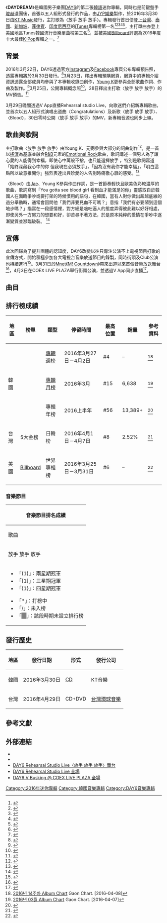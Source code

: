 {{Otheruses|subject=DAY6的迷你专辑|other=简称“Daydream”的Google-{zh-cn:虚拟现实;zh-tw:虛擬實境}-平台|Google Daydream}}
{{Infobox album <!-- See Wikipedia:WikiProject Albums -->
| Name = DAYDREAM
| Type = 迷你專輯
| Artist = [[DAY6|DAY6]]
| Cover = DAY6_DAYDREAM.JPG
| Caption =
| Released = {{Start date|2016|3|30}}
| Recorded = 2016年
| Genre = [[K-pop|K-pop]]、[[搖滾|搖滾]]
| Length = 21:42
| Language = [[韓語|韓語]]
| Label = [[JYP娛樂|JYP娛樂]]製作<br>[[KT_Music|KT Music]]發行
| Producer =
| Director = Beomjin J
| Last album = [[The_Day_(DAY6迷你專輯)|The Day]]<br>（2015年）
| This album = '''DAYDREAM'''<br>（2016年）
| Next album = [[Sunrise_(Day6專輯)|Sunrise]]<br>（2017年）
{{External music video|Type=ep|{{YouTube|1-1TGNmQqZA|放手 放手 放手}}}}
}}

《'''DAYDREAM'''》是韓國男子樂團[[DAY6|DAY6]]的第二張[[韓語|韓語]]迷你專輯，同時也是前鍵盤手[[任晙赫|晙赫]]退團後，首張以五人組形式發行的作品，由[[JYP娛樂|JYP娛樂]]製作，於2016年3月30日由[[KT_Music|KT Music]]發行，主打歌為〈放手 放手 放手〉。專輯發行首日便登上[[台灣|台灣]]、[[泰國|泰國]]、[[新加坡|新加坡]]、[[菲律賓|菲律賓]]、[[印度尼西亞|印度尼西亞]]的[[iTunes|iTunes]]專輯榜第一名<ref>{{cite web | title = Taiwan iTunes Top 100 Music Albums | url = http://www.hotmusiccharts.com/tw/itunes/albums | publisher = Hot Music Charts | date = 2016-03-30 | accessdate = 2016-03-30 | archivedate = 2016-03-30 | deadurl = no | archiveurl = https://web.archive.org/web/20160330155854/http://www.hotmusiccharts.com/tw/itunes/albums }}</ref><ref>{{cite web | title = Philippines iTunes Top 100 Music Albums | url = http://www.apple.com/th/itunes/charts/albums/ | publisher = Hot Music Charts | date = 2016-03-30 | accessdate = 2016-03-30 | archivedate = 2016-03-30 | deadurl = no | archiveurl = https://web.archive.org/web/20160330160719/http://www.apple.com/th/itunes/charts/albums/ }}</ref><ref>{{cite web | title = Singapore iTunes Top 100 Music Albums | url = http://www.apple.com/sg/itunes/charts/albums/ | publisher = Hot Music Charts | date = 2016-03-30 | accessdate = 2016-03-30 | archivedate = 2016-03-30 | deadurl = no | archiveurl = https://web.archive.org/web/20160330155259/http://www.apple.com/sg/itunes/charts/albums/ }}</ref><ref>{{cite web | title = Indonesia iTunes Top 100 Music Albums | url = http://www.apple.com/id/itunes/charts/albums | publisher = Hot Music Charts | date = 2016-03-30 | accessdate = 2016-03-30 | archivedate = 2016-03-30 | deadurl = no | archiveurl = https://web.archive.org/web/20160330160202/http://www.apple.com/id/itunes/charts/albums/ }}</ref><ref>{{cite web | title = Philippines iTunes Top 100 Music Albums | url = http://www.hotmusiccharts.com/ph/itunes/albums | publisher = Hot Music Charts | date = 2016-03-30 | accessdate = 2016-03-30 | archivedate = 2016-03-30 | deadurl = no | archiveurl = https://web.archive.org/web/20160330160441/http://www.hotmusiccharts.com/ph/itunes/albums }}</ref>，主打單曲亦登上美國地區Tunes韓國流行音樂單曲榜第三名<ref>{{cite web|title=Top K-Pop Songs Charts on iTunes Store USA|url=http://itopchart.com/us/en/top-songs/k-pop/|website=iTop Chart|accessdate=2017-07-15|archiveurl=https://web.archive.org/web/20160330181848/http://itopchart.com/us/en/top-songs/k-pop/|archivedate=2016-03-30|language=en|dead-url=no}}</ref>，並被美國[[Billboard|Billboard]]評選為2016年度十大最佳[[K-Pop|K-Pop]]專輯之一。<ref>{{cite news|url=http://www.billboard.com/articles/events/year-in-music-2016/7633026/best-kpop-albums-2016-critics-picks|title=10 Best K-Pop Albums of 2016: Critic's Picks|publisher=billboard|date=2016-12-22|language=en|accessdate=2016-12-23|archive-date=2016-12-24|archive-url=https://web.archive.org/web/20161224172933/http://www.billboard.com/articles/events/year-in-music-2016/7633026/best-kpop-albums-2016-critics-picks|dead-url=no}}</ref>

==背景==
2016年3月22日，DAY6透過官方[[Instagram|Instagram]]及[[Facebook|Facebook]]專頁公布專輯預告照，透露專輯將於3月30日發行。<ref>{{cite news|url=http://www.allthatstar.com/tw/view.php?action=5212&postID=225297|title=DAY6新輯預告照公開 夢幻神秘引期待|date=2016-03-23|language=zh|access-date=2016-03-23|archive-url=https://web.archive.org/web/20160404094939/http://www.allthatstar.com/tw/view.php?action=5212&postID=225297|archive-date=2016-04-04|dead-url=yes}}</ref>3月23日，釋出專輯預購網頁，網頁中的專輯介紹資訊透露全部成員均參與了本專輯收錄曲創作，[[姜永晛|Young K]]更參與全部歌曲作詞、作曲及製作。<ref>{{cite web|url=https://www.facebook.com/jypnation/posts/995287093860182|title=DAY6 <DAYDREAM> Pre-order|date=2016-03-23|publisher=JYP|accessdate=2016-03-23|archive-date=2019-02-15|archive-url=https://web.archive.org/web/20190215220921/https://www.facebook.com/jypnation/posts/995287093860182|dead-url=no}}</ref>3月25日，公開專輯概念照<ref>{{cite news|url=http://www.koreastardaily.com/tc/news/75787|title=樂團DAY6即將在30日回歸　專輯概念照釋出|author=Laura|publisher=韓星網|date=2016-03-30|language=zh|accessdate=2016-03-25|archive-date=2016-03-30|archive-url=https://web.archive.org/web/20160330221846/http://www.koreastardaily.com/tc/news/75787|dead-url=no}}</ref>，28日釋出主打歌〈放手 放手 放手〉的MV預告。<ref>{{cite news|url=http://n.yam.com/bntnews/otaku/20160328/20160328629369.html|title=DAY6《Letting Go》MV預告公開 成熟表演震撼人心|publisher=蕃新聞|date=2016-03-28|language=zh|accessdate=2016-03-28|archive-date=2016-04-24|archive-url=https://web.archive.org/web/20160424223829/http://n.yam.com/bntnews/otaku/20160328/20160328629369.html|dead-url=no}}</ref>

3月29日晚間透過V App直播Rehearsal studio Live，向歌迷們介紹新專輯歌曲，並首次以五人組形式演唱出道曲〈Congratulations〉及新歌〈放手 放手 放手〉、〈Blood〉，30日零時公開〈放手 放手 放手〉的MV，新專輯音源也同步上線。

==歌曲與歌詞==
主打歌曲〈放手 放手 放手〉由[[姜永晛|Young K]]、[[金元弼|元弼]]參與大部分的詞曲創作<ref>{{cite web|url=http://kpopnerd.com/blog/2016/behind-the-song-day6-letting-go|title=Behind the Song: DAY6 "놓아 놓아 놓아 (Letting Go)"|publisher=kpopnerd|accessdate=2016-03-31|language=en|archive-url=https://web.archive.org/web/20160410165901/http://kpopnerd.com/blog/2016/behind-the-song-day6-letting-go|archive-date=2016-04-10|dead-url=yes}}</ref>，是一首以[[搖滾|搖滾]]為基底並融合[[R&B|R&B]]元素的[[Emo|Emotional Rock]]歌曲，歌詞講述一個男人為了讓心愛的人能得到幸福，即使心中萬般不捨，也只能選擇放手 ，特別是歌詞寫道「始終深藏我心中的你 但我現在必須放手」，「因為沒有我你才能幸褔」，「明白這點所以故意推開你」強烈表達出與珍愛的人告別時痛徹心扉的感受。<ref>{{cite web|url=http://day6.jype.com/discography.asp?idx=&lng=EN&page=|title=《DAYDREAM》專輯介紹|publisher=DAY6官方網站|accessdate=2016-03-30|language=en|archive-date=2016-03-12|archive-url=https://web.archive.org/web/20160312172710/http://day6.jype.com/discography.asp?idx=&lng=EN&page=|dead-url=no}}</ref>

〈Blood〉由[[Jae|Jae]]、Young K參與作曲作詞，是一首節奏輕快且歐美色彩較濃厚的歌曲，歌詞寫到「You gotta see blood girl
看到血才能滿足的你」靈感取自於韓國人在面臨爭吵或要打架的時候慣用的語句，在韓國，當有人對你做出超越底線的過分舉動時，通常會回問他「我們非要見血不可嗎？」意指「我們有必要鬧到這個地步嗎？」描寫在一段感情裡，對方總是咄咄逼人的態度弄得彼此難以好好相處，即使另外一方努力的想要和好，卻苦尋不著方法，於是原本純粹的愛情在爭吵中逐漸變質並瀕臨破裂。
<ref>{{cite web|url=http://kpopnerd.com/blog/2016/behind-the-song-day6-blood|title=Behind the Song: DAY6 "Blood"|publisher=kpopnerd|accessdate=2016-04-03|language=en|archive-url=https://web.archive.org/web/20160410165815/http://kpopnerd.com/blog/2016/behind-the-song-day6-blood|archive-date=2016-04-10|dead-url=yes}}</ref>

==宣傳==
此次回歸為了提升團體的認知度，DAY6改變以往只專注公演不上電視節目打歌的宣傳方式，開始積極參加各大電視台音樂放送節目的錄製，同時街頭及Club公演也持續進行<ref>{{cite news|url=http://www.ajunews.com/view/20160404092047620|title=[인터뷰] '믿고 듣는' DAY6를 향한 두 번째 발걸음|publisher=ajunews|date=2016-04-04|language=ko|accessdate=2016-04-05|archive-date=2016-04-21|archive-url=https://web.archive.org/web/20160421210005/http://www.ajunews.com/view/20160404092047620|dead-url=no}}</ref>。3月31日於[[Mnet|Mnet]]《[[M!_Countdown|M! Countdown]]》帶來出道以來首個音樂放送舞台<ref>{{cite news|url=http://times.hinet.net/news/17907327|title=DAY6後日出演「M COUNT DOWN」 出道後首登音樂節目|publisher=HiNet新聞|date=2016-03-29|language=zh|access-date=2016-04-05|archive-url=https://archive.fo/20160329183325/http://times.hinet.net/news/17907327|archive-date=2016-03-29|dead-url=yes}}</ref>，4月3日在COEX LIVE PLAZA舉行街頭公演，並透過V App同步直播<ref>{{cite news|url=http://m.post.naver.com/viewer/postView.nhn?volumeNo=3954927&memberNo=29747755|title=DAY6 주말 버스킹 나들이|publisher=naver|date=2016-04-04|language=ko|accessdate=2016-04-05|archive-date=2016-05-12|archive-url=https://web.archive.org/web/20160512175415/http://m.post.naver.com/viewer/postView.nhn?volumeNo=3954927&memberNo=29747755|dead-url=no}}</ref>。

==曲目==
{{Track listing
| full_width      = yes
| total_length    = 21:42

| title1          = First Time
| music1          = 洪志相（홍지상）<br>李雨珉（이우민）"collapsedone"<br>[[朴晟鎮|晟鎮]]<br>[[Jae|Jae]]<br>[[姜永晛|Young K]]<br>[[金元弼|元弼]]<br>[[尹度雲|度雲]] 
| lyrics1         = 晟鎮<br>Jae<br>Young K<br>元弼<br>度雲
| arranger1       = 洪志相<br>李雨珉 "collapsedone"
| length1         = 3:19

| title2          = Blood
| music2          = 220 (Joseph Park)<br>Andrew Choi<br>Jae<br>Young K
| lyrics2         = Jae<br>Young K
| arranger2       = 220 (Joseph Park)
| length2         = 3:29

| title3          = '''放手 放手 放手''' 
| note3           = '''{{lang|ko|놓아 놓아 놓아}} / Letting Go'''
| music3          = 洪志相<br>李雨珉 "collapsedone"<br>Young K<br>元弼
| lyrics3         = Young K<br>元弼
| arranger3       = 洪志相<br>李雨珉 "collapsedone"
| length3         = 3:50

| title4          = Sing Me
| music4          = Nuplay(Ecobridge, Isaac Han)<br>Neiil Nallas<br>Walter Pok<br>晟鎮<br>Jae<br>Young K<br>元弼<br>度雲
| lyrics4         = Young K<br>元弼
| arranger4       = Nuplay(Ecobridge, Isaac Han)
| length4         = 3:33

| title5          = 希望
| note5           = {{lang|ko|바래}} / Wish
| music5          = Frants<br>晟鎮<br>Young K<br>元弼
| lyrics5         = Frants<br>晟鎮<br>Young K<br>元弼
| arranger5       = Frants
| length5         = 4:05

| title6          = Hunt
| music6          = Frants<br>Young K<br>元弼
| lyrics6         = Frants<br>Young K<br>元弼
| arranger6       = Frants
| length6         = 3:26
}}
{{tracklist
| collapsed       = yes
| full_width      = yes
| headline        = 台灣獨占盤DVD：
| total_length    = 
| title1          = 放手 放手 放手
| note1           = 音樂錄影帶
| title2          = 放手 放手 放手
| note2           = 音樂錄影帶製作花絮
}}

==排行榜成績==
{| class="wikitable" style="text-align:center; width:800px"
|-
! 地區 !! 榜單 !! 類型 !! 停留時間 !! 最高位置 !! 銷量 !! 參考資料
|-
| rowspan=3|韓國 ||rowspan=3|{{link-en|Gaon專輯榜|Gaon Album Chart}} || [[2016年Gaon專輯冠軍作品列表|專輯週榜]] || 2016年3月27日－4月2日 || #4 ||– ||<ref>[http://gaonchart.co.kr/main/section/chart/album.gaon?nationGbn=T&serviceGbn=&targetTime=14&hitYear=2016&termGbn=week 2016년 14주차 Album Chart] {{Wayback|url=http://gaonchart.co.kr/main/section/chart/album.gaon?nationGbn=T&serviceGbn=&targetTime=14&hitYear=2016&termGbn=week |date=20160418213148 }}Gaon Chart. [2016-04-08]{{ko}}</ref>
|-
|[[2016年Gaon專輯冠軍作品列表|專輯月榜]] || 2016年3月 || #15 || 6,638 ||<ref>[http://www.gaonchart.co.kr/main/section/chart/album.gaon?nationGbn=T&serviceGbn=&targetTime=03&hitYear=2016&termGbn=month 2016년 03월 Album Chart] {{Wayback|url=http://www.gaonchart.co.kr/main/section/chart/album.gaon?nationGbn=T&serviceGbn=&targetTime=03&hitYear=2016&termGbn=month |date=20160310134313 }}Gaon Chart. [2016-04-07]{{ko}}</ref>
|-
|專輯年榜||2016上半年||#56||13,389+||<ref>{{cite web| title = 2016년 상반기 결산 ALBUM CHART| url = http://gaonchart.co.kr/main/section/chart/total.gaon?serviceGbn=S1060| publisher = gaon| date = 2016-08-01| accessdate = 2016-08-08| archivedate = 2016-07-16| deadurl = yes| archiveurl = https://web.archive.org/web/20160716135921/http://www.gaonchart.co.kr/main/section/chart/total.gaon?serviceGbn=S1060}}</ref>
|-
| 台灣 || 5大金榜 || 日韓榜 || 2016年4月1日－4月7日 || #8|| 2.52% ||<ref>{{cite web|url=http://www.5music.com.tw/CDTop.asp?top=2|title=Five Music-5大金榜日韓榜2016年第14週榜單|publisher=5大唱片|accessdate=2016-04-08|language=zh|archive-date=2017-10-29|archive-url=https://web.archive.org/web/20171029084934/http://www.5music.com.tw/CDTop.asp?top=2|dead-url=no}}</ref>
|-
| 美國 || [[Billboard|Billboard]] || 世界專輯榜 || 2016年3月25日－3月31日 || #6|| – ||<ref>{{cite web|url=http://www.billboard.com/charts/world-albums/2016-04-16|title=World Albums Chart|publisher=Billboard|accessdate=2016-04-05|language=en|archive-date=2017-02-11|archive-url=https://web.archive.org/web/20170211161605/http://www.billboard.com/charts/world-albums/2016-04-16|dead-url=no}}</ref>
|}
===音樂節目===
{|class="wikitable" style="font-size:small; text-align:center"
!colspan="6"|音樂節目排名成績
|-
!歌曲!![[Mnet媒體|Mnet]]<br>《[[M!_Countdown|M! Countdown]]》!![[KBS第2頻道|KBS2]]<br>《[[KBS音樂銀行|Music Bank]]》!![[SBS_(韓國)|SBS]]<br>《[[SBS人氣歌謠|人氣歌謠]]》!!MBC MUSIC<br>《[[Show_Champion|Show Champion]]》!![[SBS_MTV|SBS MTV]]<br>《[[THE_SHOW_(SBS_MTV節目)|THE SHOW]]》
|- 
|放手 放手 放手 || 9 || 47 || / || / || 3
|-
|colspan="7"|
{{col-begin}}
{{col-2}}
*「(1)」：兩星期冠軍
*「[1]」：三星期冠軍
*「{1}」：四星期冠軍
{{col-break}}
*「*」：打榜中
*「/」：未入榜
*「<span style="background:#808080">　</span>」：該段時期未設立排行榜
{{col-end}}
|}

==發行歷史==
{| class="wikitable" style="text-align:center"
!地區!!發行日期!!形式!!發行公司
|-
|韓國||2016年3月30日||[[CD|CD]]||KT音樂
|-
|台灣||2016年4月29日||CD+DVD||[[環球音樂_(台灣)|台灣環球音樂]]
|}

==參考文獻==
{{portal box|音樂|大韓民國}}
{{reflist}}
==外部連結==
*{{YouTube|id =lXOP89MrRVc|title = DAY6〈放手 放手 放手〉MV預告}}
*{{YouTube|id =yYYFVJwSiZQ|title = DAY6〈放手 放手 放手〉練習室版}}
*[http://www.vlive.tv/video/6911 DAY6 Rehearsal Studio Live〈放手 放手 放手〉舞台]{{Wayback|url=http://www.vlive.tv/video/6911 |date=20160401030343 }}  
*[http://www.vlive.tv/video/6800 DAY6 Rehearsal Studio Live 全場]{{Wayback|url=http://www.vlive.tv/video/6800 |date=20160328170457 }} 
*[http://www.vlive.tv/video/7065 DAY6 V Busking @ COEX LIVE PLAZA 全場]{{Wayback|url=http://www.vlive.tv/video/7065 |date=20160407133258 }} 
{{DAY6}}
[[Category:2016年迷你專輯|Category:2016年迷你專輯]]
[[Category:韓國音樂專輯|Category:韓國音樂專輯]]
[[Category:DAY6音樂專輯|Category:DAY6音樂專輯]]